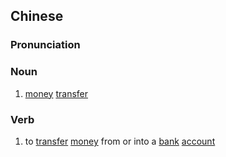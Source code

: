 {{also|转账}}
==Chinese==
{{zh-forms|s=转账|alt=轉帳}}

===Pronunciation===
{{zh-pron
|m=zhuǎnzhàng
|c=zyun2 zoeng3
|h=pfs=chón-chong
|mn=qz,xm,zz:choán-chàng
|cat=n,v
}}

===Noun===
{{zh-noun}}

# [[money]] [[transfer]] {{gloss|through a bank}}

===Verb===
{{zh-verb}}

# to [[transfer]] [[money]] from or into a [[bank]] [[account]]